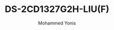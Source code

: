 ---
id: 2
slug: "ds-2cd1327g2h-liu-f"
title: "DS-2CD1327G2H-LIU(F)"
desc: "2 MP ColorVu with Smart Hybrid Light Fixed Turret Network Camera"
img: "/src/assets/camera/hikvision/DS-2CD1327G2H-LIU(F)/download.png"
images:
  - "/src/assets/camera/hikvision/DS-2CD1327G2H-LIU(F)/download.png"
  - "/src/assets/camera/hikvision/DS-2CD1327G2H-LIU(F)/download (1).png"
  - "/src/assets/camera/hikvision/DS-2CD1327G2H-LIU(F)/download (2).png"

alt: "Hikvision DS-2CD1327G2H-LIU(F) 2MP ColorVu Turret Camera"
author: "Mohammed Yonis"
reviewBody: "Excellent low-light performance and reliable support"
ratingValue: 5

features:
  - "2 MP resolution (1920 × 1080) for clear imaging"
  - "ColorVu technology for full-color 24/7 video"
  - "Smart Hybrid Light with long-range illumination"
  - "Built-in microphone for audio surveillance"
  - "Advanced H.265+ compression for efficient storage"
  - "MicroSD slot supports up to 512GB (optional)"
  - "IP67 weatherproof rating for outdoor use"
  - "Accurate Human and Vehicle Detection"

publishedTime: "2023-09-15T00:00:00Z"
modifiedTime: "2023-10-01T00:00:00Z"
---